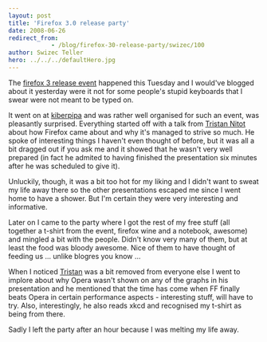 ```yaml
---
layout: post
title: 'Firefox 3.0 release party'
date: 2008-06-26
redirect_from: 
            - /blog/firefox-30-release-party/swizec/100
author: Swizec Teller
hero: ../../../defaultHero.jpg
---
```

The [firefox 3 release event](http://www.kiberpipa.org/firefox/ "Firefox release event") happened this Tuesday and I would've blogged about it yesterday were it not for some people's stupid keyboards that I swear were not meant to be typed on.  
  
It went on at [kiberpipa](http://www.kiberpipa.org/ "Kiberpipa") and was rather well organised for such an event, was pleasantly surprised. Everything started off with a talk from [Tristan Nitot](http://standblog.org/blog/) about how Firefox came about and why it's managed to strive so much. He spoke of interesting things I haven't even thought of before, but it was all a bit dragged out if you ask me and it showed that he wasn't very well prepared (in fact he admited to having finished the presentation six minutes after he was scheduled to give it).  
  
Unluckily, though, it was a bit too hot for my liking and I didn't want to sweat my life away there so the other presentations escaped me since I went home to have a shower. But I'm certain they were very interesting and informative.  
  
Later on I came to the party where I got the rest of my free stuff (all together a t-shirt from the event, firefox wine and a notebook, awesome) and mingled a bit with the people. Didn't know very many of them, but at least the food was bloody awesome. Nice of them to have thought of feeding us ... unlike blogres you know ...  
  
When I noticed [Tristan](http://standblog.org/blog/) was a bit removed from everyone else I went to implore about why Opera wasn't shown on any of the graphs in his presentation and he mentioned that the time has come when FF finally beats Opera in certain performance aspects - interesting stuff, will have to try. Also, interestingly, he also reads xkcd and recognised my t-shirt as being from there.  
  
Sadly I left the party after an hour because I was melting my life away.